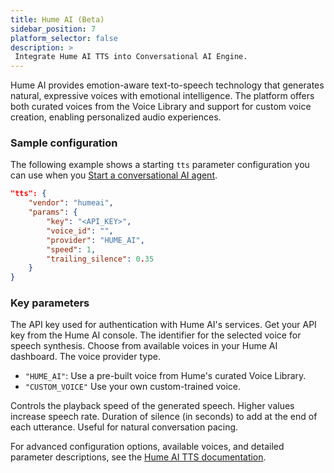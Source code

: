```yaml
---
title: Hume AI (Beta)
sidebar_position: 7
platform_selector: false
description: >
 Integrate Hume AI TTS into Conversational AI Engine.
---
```



Hume AI provides emotion-aware text-to-speech technology that generates natural, expressive voices with emotional intelligence. The platform offers both curated voices from the Voice Library and support for custom voice creation, enabling personalized audio experiences.

### Sample configuration

The following example shows a starting `tts` parameter configuration you can use when you [Start a conversational AI agent](/conversational-ai/rest-api/join).

```json
"tts": {
    "vendor": "humeai",
    "params": {
        "key": "<API_KEY>",
        "voice_id": "",
        "provider": "HUME_AI",
        "speed": 1,
        "trailing_silence": 0.35
    }
}
```

### Key parameters

<ParameterList title="params" required={true}>
 <Parameter name="key" type="string" required={true}>  
 The API key used for authentication with Hume AI's services. Get your API key from the Hume AI console.
 </Parameter>
 <Parameter name="voice_id" type="string" required={true}>
 The identifier for the selected voice for speech synthesis. Choose from available voices in your Hume AI dashboard.
 </Parameter>
 <Parameter name="provider" type="string" defaultValue="CUSTOM_VOICE" possibleValues="HUME_AI, CUSTOM_VOICE" required={true}>  
 The voice provider type. 
 
 - `"HUME_AI"`: Use a pre-built voice from Hume's curated Voice Library.
 - `"CUSTOM_VOICE"` Use your own custom-trained voice.
 
 </Parameter>
 <Parameter name="speed" type="number" defaultValue="1" possibleValues="0.25 to 3.0" required={false}>
 Controls the playback speed of the generated speech. Higher values increase speech rate.
 </Parameter>
 <Parameter name="trailing_silence" type="number" defaultValue="0.35" possibleValues="0 to 5" required={false}>
 Duration of silence (in seconds) to add at the end of each utterance. Useful for natural conversation pacing.
 </Parameter>
</ParameterList>

For advanced configuration options, available voices, and detailed parameter descriptions, see the [Hume AI TTS documentation](https://dev.hume.ai/docs/text-to-speech-tts/overview).